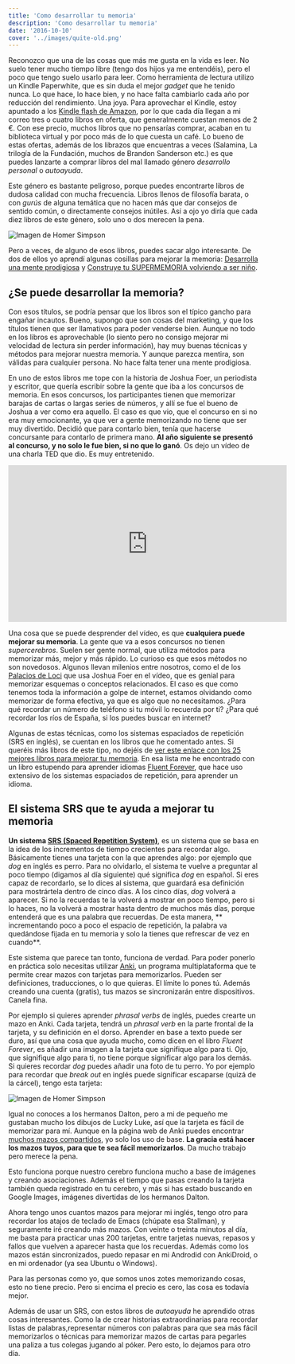 ```yaml
---
title: 'Como desarrollar tu memoria'
description: 'Como desarrollar tu memoria'
date: '2016-10-10'
cover: '../images/quite-old.png'
---
```


Reconozco que una de las cosas que más me gusta en la vida es leer. No suelo tener mucho tiempo libre (tengo dos hijos ya me entendéis), pero el poco que tengo suelo usarlo para leer. Como herramienta de lectura utilizo un Kindle Paperwhite, que es sin duda el mejor *gadget* que he tenido nunca. Lo que hace, lo hace bien, y no hace falta cambiarlo cada año por reducción del rendimiento. Una joya. Para aprovechar el Kindle, estoy apuntado a los [Kindle flash de Amazon](https://www.amazon.es/gp/feature.html?ie=UTF8&docId=1000626083), por lo que cada día llegan a mi correo tres o cuatro libros en oferta, que generalmente cuestan menos de 2 €. Con ese precio, muchos libros que no pensarías comprar, acaban en tu biblioteca virtual y por poco más de lo que cuesta un café. Lo bueno de estas ofertas, además de los librazos que encuentras a veces (Salamina, La trilogía de la Fundación, muchos de Brandon Sanderson etc.) es que puedes lanzarte a comprar libros del mal llamado género *desarrollo personal* o *autoayuda*. 

Este género es bastante peligroso, porque puedes encontrarte libros de dudosa calidad con mucha frecuencia. Libros llenos de filosofía barata, o con *gurús* de alguna temática que no hacen más que dar consejos de sentido común, o directamente consejos inútiles. Así a ojo yo diría que cada diez libros de este género, solo uno o dos merecen la pena.

![Imagen de Homer Simpson](http://www.charlascylon.com/img/posts/2016/homer.jpg)

Pero a veces, de alguno de esos libros, puedes sacar algo interesante. De dos de ellos yo aprendí algunas cosillas para mejorar la memoria: [Desarrolla una mente prodigiosa](https://www.amazon.es/Desarrolla-Mente-Prodigiosa-Best-Book/dp/8441421269/ref=sr_1_1?ie=UTF8&qid=1476040370&sr=8-1&keywords=desarrolla+una+mente+prodigiosa) y [Construye tu SUPERMEMORIA volviendo a ser niño](https://www.amazon.es/Construye-SUPERMEMORIA-volviendo-ser-ni%C3%B1o-ebook/dp/B015VIANCK/ref=sr_1_2?ie=UTF8&qid=1476040370&sr=8-2&keywords=desarrolla+una+mente+prodigiosa). 


## ¿Se puede desarrollar la memoria?

Con esos títulos, se podría pensar que los libros son el típico gancho para engañar incautos. Bueno, supongo que son cosas del marketing, y que los títulos tienen que ser llamativos para poder venderse bien. Aunque no todo en los libros es aprovechable (lo siento pero no consigo mejorar mi velocidad de lectura sin perder información), hay muy buenas técnicas y métodos para mejorar nuestra memoria. Y aunque parezca mentira, son válidas para cualquier persona. No hace falta tener una mente prodigiosa.

En uno de estos libros me tope con la historia de Joshua Foer, un periodista y escritor, que quería escribir sobre la gente que iba a los concursos de memoria. En esos concursos, los participantes tienen que memorizar barajas de cartas o largas series de números, y allí se fue el bueno de Joshua a ver como era aquello. El caso es que vio, que el concurso en si no era muy emocionante, ya que ver a gente memorizando no tiene que ser muy divertido. Decidió que para contarlo bien, tenía que hacerse concursante para contarlo de primera mano. **Al año siguiente se presentó al concurso, y no solo le fue bien, si no que lo ganó**. Os dejo un vídeo de una charla TED que dio. Es muy entretenido.

<iframe width="560" height="315" src="https://www.youtube.com/embed/U6PoUg7jXsA" frameborder="0" allowfullscreen></iframe>

Una cosa que se puede desprender del vídeo, es que **cualquiera puede mejorar su memoria**. La gente que va a esos concursos no tienen *supercerebros*. Suelen ser gente normal, que utiliza métodos para memorizar más, mejor y más rápido. Lo curioso es que esos métodos no son novedosos. Algunos llevan milenios entre nosotros, como el de los [Palacios de Loci](https://es.wikipedia.org/wiki/Palacio_de_la_memoria) que usa Joshua Foer en el vídeo, que es genial para memorizar esquemas o conceptos relacionados. El caso es que como tenemos toda la información a golpe de internet, estamos olvidando como memorizar de forma efectiva, ya que es algo que no necesitamos. ¿Para qué recordar un número de teléfono si tu móvil lo recuerda por ti? ¿Para qué recordar los ríos de España, si los puedes buscar en internet?

Algunas de estas técnicas, como los sistemas espaciados de repetición (SRS en inglés), se cuentan en los libros que he comentado antes. Si queréis más libros de este tipo, no dejéis de [ver este enlace con los 25 mejores libros para mejorar tu memoria](http://www.multipotens.com/memory-improvement-books/?utm_medium=email&utm_source=other&utm_campaign=opencourse.GdeNrll1EeSROyIACtiVvg.announcements%7Eopencourse.GdeNrll1EeSROyIACtiVvg.819FcHXgEeawABKCSjpYXw). En esa lista me he encontrado con un libro estupendo para aprender idiomas [Fluent Forever](https://www.amazon.es/Fluent-Forever-Learn-Language-Forget-ebook/dp/B00IBZ405W/ref=sr_1_1?s=digital-text&ie=UTF8&qid=1476045593&sr=1-1&keywords=fluent+forever), que hace uso extensivo de los sistemas espaciados de repetición, para aprender un idioma. 

## El sistema SRS que te ayuda a mejorar tu memoria

**Un sistema [SRS (Spaced Repetition System)](https://es.wikipedia.org/wiki/Repaso_espaciado)**, es un sistema que se basa en la idea de los incrementos de tiempo crecientes para recordar algo. Básicamente  tienes una tarjeta con la que aprendes algo: por ejemplo que *dog* en inglés es perro. Para no olvidarlo, el sistema te vuelve a preguntar al poco tiempo (digamos al día siguiente) qué significa *dog* en español. Si eres capaz de recordarlo, se lo dices al sistema, que guardará esa definición para mostrártela dentro de cinco días. A los cinco días, *dog* volverá a aparecer. Si no la recuerdas te la volverá a mostrar en poco tiempo, pero si lo haces, no la volverá a mostrar hasta dentro de muchos más días, porque entenderá que es una palabra que recuerdas. De esta manera, ** incrementando poco a poco el espacio de repetición, la palabra va quedándose fijada en tu memoria y solo la tienes que refrescar de vez en cuando**.

Este sistema que parece tan tonto, funciona de verdad. Para poder ponerlo en práctica solo necesitas utilizar [Anki](http://ankisrs.net/), un programa multiplataforma que te permite crear mazos con tarjetas para memorizarlos. Pueden ser definiciones, traducciones, o lo que quieras. El límite lo pones tú. Además creando una cuenta (gratis), tus mazos se sincronizarán entre dispositivos. Canela fina.

Por ejemplo si quieres aprender *phrasal verbs* de inglés, puedes crearte un mazo en Anki. Cada tarjeta, tendrá un *phrasal verb* en la parte frontal de la tarjeta, y su definición en el dorso. Aprender en base a texto puede ser duro, así que una cosa que ayuda mucho, como dicen en el libro *Fluent Forever*, es añadir una imagen a la tarjeta que signifique algo para ti. Ojo, que signifique algo para ti, no tiene porque significar algo para los demás. Si quieres recordar *dog* puedes añadir una foto de tu perro. Yo por ejemplo para recordar que *break out* en inglés puede significar escaparse (quizá de la cárcel), tengo esta tarjeta:

![Imagen de Homer Simpson](http://www.charlascylon.com/img/posts/2016/breakout.png)

Igual no conoces a los hermanos Dalton, pero a mi de pequeño me gustaban mucho los dibujos de Lucky Luke, así que la tarjeta es fácil de memorizar para mí. Aunque en la página web de Anki puedes encontrar [muchos mazos compartidos](https://ankiweb.net/shared/decks/), yo solo los uso de base. **La gracia está hacer los mazos tuyos, para que te sea fácil memorizarlos**. Da mucho trabajo pero merece la pena.

Esto funciona porque nuestro cerebro funciona mucho a base de imágenes y creando asociaciones. Además el tiempo que pasas creando la tarjeta también queda registrado en tu cerebro, y más si has estado buscando en Google Images, imágenes divertidas de los hermanos Dalton.

Ahora tengo unos cuantos mazos para mejorar mi inglés, tengo otro para recordar los atajos de teclado de Emacs (chúpate esa Stallman), y seguramente iré creando más mazos. Con veinte o treinta minutos al día, me basta para practicar unas 200 tarjetas, entre tarjetas nuevas, repasos y fallos que vuelven a aparecer hasta que los recuerdas.  Además como los mazos están sincronizados, puedo repasar en mi Androdid con AnkiDroid, o en mi ordenador (ya sea Ubuntu o Windows).

Para las personas como yo, que somos unos zotes memorizando cosas, esto no tiene precio. Pero si encima el precio es cero, las cosa es todavía mejor.

Además de usar un SRS, con estos libros de *autoayuda* he aprendido otras cosas interesantes. Como la de crear historias extraordinarias para recordar listas de palabras,representar números con palabras para que sea más fácil memorizarlos o técnicas para memorizar mazos de cartas para pegarles una paliza a tus colegas jugando al póker. Pero esto, lo dejamos para otro día.